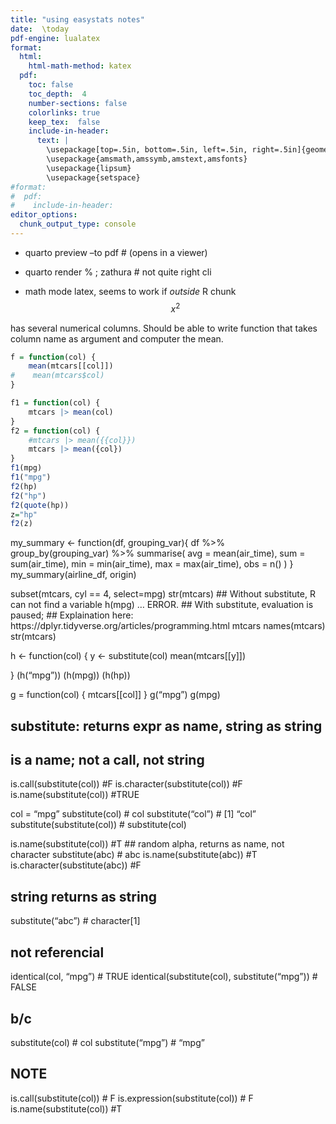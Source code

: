 ```yaml
---
title: "using easystats notes"
date:  \today 
pdf-engine: lualatex
format:
  html: 
    html-math-method: katex
  pdf: 
    toc: false
    toc_depth:  4   
    number-sections: false
    colorlinks: true
    keep_tex:  false
    include-in-header: 
      text: |
        \usepackage[top=.5in, bottom=.5in, left=.5in, right=.5in]{geometry}
        \usepackage{amsmath,amssymb,amstext,amsfonts}
        \usepackage{lipsum}
        \usepackage{setspace}
#format:
#  pdf: 
#    include-in-header: 
editor_options: 
  chunk_output_type: console
---
```


\section{To run:}

- quarto preview <file> --to pdf    # (opens in a viewer)
- quarto render %	; zathura         # not quite right cli

- math mode latex,  seems to work if *outside* R chunk
$$
x^2
$$

\section{mtcars has problem}
\code{mtcars} has several numerical columns.
Should be able to write function that takes column name as argument and
computer the mean.

```r


f = function(col) {
    mean(mtcars[[col]])
#    mean(mtcars$col)
}

f1 = function(col) {
    mtcars |> mean(col)
}
f2 = function(col) {
    #mtcars |> mean({{col}})
    mtcars |> mean({col})
}
f1(mpg)
f1("mpg")
f2(hp)
f2("hp")
f2(quote(hp))
z="hp"
f2(z)

```
my_summary <- function(df, grouping_var){
 df %>%
  group_by(grouping_var) %>% 
  summarise(
   avg = mean(air_time),
   sum = sum(air_time),
   min = min(air_time),
   max = max(air_time),
   obs = n()
  )
}
my_summary(airline_df, origin)

subset(mtcars, cyl == 4, select=mpg) 
str(mtcars)
##  Without substitute, R can not find a variable h(mpg) ... ERROR.
##  With substitute, evaluation is paused; 
##  Explaination here:   https://dplyr.tidyverse.org/articles/programming.html
mtcars
names(mtcars)
str(mtcars)

h  <- function(col) {
    y  <- substitute(col)
    mean(mtcars[[y]])
    
}
(h("mpg"))
(h(mpg))
(h(hp))


\section{select a column}
g = function(col) {
    mtcars[[col]]
}
g("mpg")
g(mpg)


\section{explain}

##  substitute: returns expr as name, string as string
##  is a name; not a call, not string
is.call(substitute(col))  #F
is.character(substitute(col)) #F
is.name(substitute(col))   #TRUE

col = "mpg"
substitute(col)  # col
substitute("col") # [1] "col"
substitute(substitute(col)) # substitute(col)


is.name(substitute(col)) #T
## random alpha, returns as name, not character
substitute(abc) # abc
is.name(substitute(abc)) #T
is.character(substitute(abc)) #F

## string returns as string 
substitute("abc")   # character[1]

##  not referencial
identical(col, "mpg") # TRUE
identical(substitute(col), substitute("mpg"))  # FALSE

## b/c
substitute(col)   # col
substitute("mpg") # "mpg"

##  NOTE
is.call(substitute(col))  # F
is.expression(substitute(col))   # F
is.name(substitute(col))   #T
